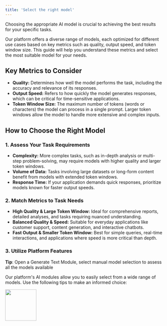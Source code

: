 ```yaml
---
title: 'Select the right model'
---
```


Choosing the appropriate AI model is crucial to achieving the best results for your specific tasks. 

Our platform offers a diverse range of models, each optimized for different use cases based on key metrics such as quality, output speed, and token window size. This guide will help you understand these metrics and select the most suitable model for your needs.

## Key Metrics to Consider

- **Quality:** Determines how well the model performs the task, including the accuracy and relevance of its responses.
- **Output Speed:** Refers to how quickly the model generates responses, which can be critical for time-sensitive applications.
- **Token Window Size:** The maximum number of tokens (words or characters) the model can process in a single prompt. Larger token windows allow the model to handle more extensive and complex inputs.

## How to Choose the Right Model

### 1. Assess Your Task Requirements

- **Complexity:** More complex tasks, such as in-depth analysis or multi-step problem-solving, may require models with higher quality and larger token windows.
- **Volume of Data:** Tasks involving large datasets or long-form content benefit from models with extended token windows.
- **Response Time:** If your application demands quick responses, prioritize models known for faster output speeds.

### 2. Match Metrics to Task Needs

- **High Quality & Large Token Window:** Ideal for comprehensive reports, detailed analyses, and tasks requiring nuanced understanding.
- **Balanced Quality & Speed:** Suitable for everyday applications like customer support, content generation, and interactive chatbots.
- **Fast Output & Smaller Token Window:** Best for simple queries, real-time interactions, and applications where speed is more critical than depth.

### 3. Utilize Platform Features

<Info>**Tip**: Open a Generate Text Module, select manual model selection to assess all the models available</Info>

Our platform's AI modules allow you to easily select from a wide range of models. Use the following tips to make an informed choice:

<img height="100" src="/modelpick.png"/>


